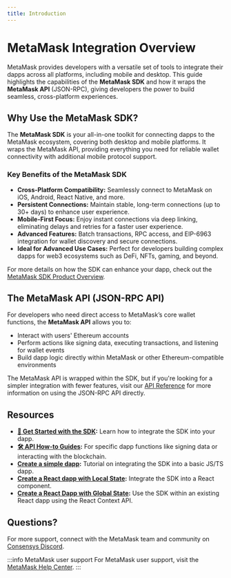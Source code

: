 ```yaml
---
title: Introduction
---
```


# MetaMask Integration Overview

MetaMask provides developers with a versatile set of tools to integrate their dapps across all platforms, including mobile and desktop. This guide highlights the capabilities of the **MetaMask SDK** and how it wraps the **MetaMask API** (JSON-RPC), giving developers the power to build seamless, cross-platform experiences.

## Why Use the MetaMask SDK?

The **MetaMask SDK** is your all-in-one toolkit for connecting dapps to the MetaMask ecosystem, covering both desktop and mobile platforms. It wraps the MetaMask API, providing everything you need for reliable wallet connectivity with additional mobile protocol support.

### Key Benefits of the MetaMask SDK

- **Cross-Platform Compatibility:** Seamlessly connect to MetaMask on iOS, Android, React Native, and more.
- **Persistent Connections:** Maintain stable, long-term connections (up to 30+ days) to enhance user experience.
- **Mobile-First Focus:** Enjoy instant connections via deep linking, eliminating delays and retries for a faster user experience.
- **Advanced Features:** Batch transactions, RPC access, and EIP-6963 integration for wallet discovery and secure connections.
- **Ideal for Advanced Use Cases:** Perfect for developers building complex dapps for web3 ecosystems such as DeFi, NFTs, gaming, and beyond.

For more details on how the SDK can enhance your dapp, check out the [MetaMask SDK Product Overview](/wallet/connect/sdk/).

## The MetaMask API (JSON-RPC API)

For developers who need direct access to MetaMask’s core wallet functions, the **MetaMask API** allows you to:

- Interact with users' Ethereum accounts
- Perform actions like signing data, executing transactions, and listening for wallet events
- Build dapp logic directly within MetaMask or other Ethereum-compatible environments

The MetaMask API is wrapped within the SDK, but if you're looking for a simpler integration with fewer features, visit our [API Reference](/wallet/reference/json-rpc-api/) for more information on using the JSON-RPC API directly.

## Resources

- **[🏁 Get Started with the SDK](/wallet/connect/sdk/#steps):** Learn how to integrate the SDK into your dapp.
- **[🛠️ API How-to Guides](/wallet/connect/wallet-api/):** For specific dapp functions like signing data or interacting with the blockchain.
- **[Create a simple dapp](/wallet/tutorials/javascript-dapp-simple.md):** Tutorial on integrating the SDK into a basic JS/TS dapp.
- **[Create a React dapp with Local State](/tutorials/react-dapp-local-state.md):** Integrate the SDK into a React component.
- **[Create a React Dapp with Global State](/tutorials/react-dapp-global-state.md):** Use the SDK within an existing React dapp using the React Context API.

## Questions?

For more support, connect with the MetaMask team and community on [Consensys Discord](https://discord.gg/consensys).

:::info MetaMask user support
For MetaMask user support, visit the [MetaMask Help Center](https://support.metamask.io/).
:::
